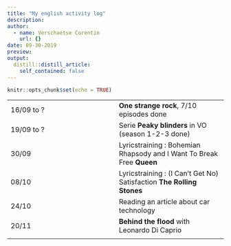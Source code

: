 ```yaml
---
title: "My english activity log"
description: 
author:
  - name: Verschaetse Corentin
    url: {}
date: 09-30-2019
preview: 
output:
  distill::distill_article:
    self_contained: false
---
```


```r
knitr::opts_chunk$set(echo = TRUE)
```

|     |     |
| --- | --- |
| 16/09 to ? | **One strange rock**, 7/10 episodes done |
| 19/09 to ? | Serie **Peaky blinders** in VO (season 1-2-3 done) |
| 30/09 | Lyricstraining : Bohemian Rhapsody and I Want To Break Free **Queen** |
| 08/10 | Lyricstraining : (I Can't Get No) Satisfaction **The Rolling Stones** |
| 24/10 | Reading an article about car technology |
| 20/11 | **Behind the flood** with Leonardo Di Caprio |
|     |     |
